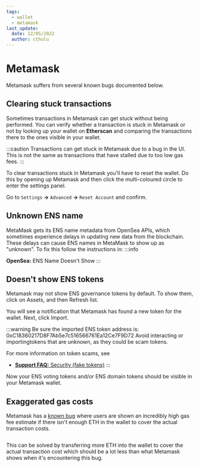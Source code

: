 ```yaml
---
tags:
  - wallet
  - metamask
last_update:
  date: 12/05/2022
  author: cthulu
---
```



# Metamask
Metamask suffers from several known bugs documented below.

## Clearing stuck transactions
Sometimes transactions in Metamask can get stuck without being performed. You can verify whether a transaction is stuck in Metamask or not by looking up your wallet on <Link to="https://etherscan.io"><b>Etherscan</b></Link> and comparing the transactions there to the ones visible in your wallet.

:::caution
Transactions can get stuck in Metamask due to a bug in the UI. This is not the same as transactions that have stalled due to too low gas fees.
:::

To clear transactions stuck in Metamask you'll have to reset the wallet. Do this by opening up Metamask and then click the multi-coloured circle to enter the settings panel.
<BrowserWindow url="support.ensmods.xyz">
  <Image img="/img/metamask-stuck1.webp"/>
</BrowserWindow>

Go to `Settings` **→** `Advanced` **→** `Reset Account` and confirm.

## Unknown ENS name
MetaMask gets its ENS name metadata from OpenSea APIs, which sometimes experience delays in updating new data from the blockchain. These delays can cause ENS names in MetaMask to show up as "unknown".
To fix this follow the instructions in:
:::info
<Link to="/docs/faq/marketplaces/opensea#ens-name-doesnt-show">
  <b>OpenSea:</b> ENS Name Doesn't Show
</Link>
:::

## Doesn't show ENS tokens
Metamask may not show ENS governance tokens by default. To show them, click on Assets, and then Refresh list.
<Image img="/img/metamask-refreshlist.png"/>

You will see a notification that Metamask has found a new token for the wallet. Next, click Import.
<Image img="/img/metamask-unknown3.png"/>

:::warning
Be sure the imported ENS token address is: 0xC18360217D8F7Ab5e7c516566761Ea12Ce7F9D72
Avoid interacting or importingtokens that are unknown, as they could be scam tokens.

For more information on token scams, see
 - [**Support FAQ:** Security (fake tokens)](/docs/faq/security#the-fake-token-scam)
:::

Now your ENS voting tokens and/or ENS domain tokens should be visible in your Metamask wallet.

## Exaggerated gas costs
Metamask has a [known bug](https://github.com/MetaMask/metamask-extension/issues/13135) where users are shown an incredibly high gas fee estimate if there isn't enough ETH in the wallet to cover the actual transaction costs.

<Image img="/img/metamask-exaggerated1.webp"/>

This can be solved by transferring more ETH into the wallet to cover the actual transaction cost which should be a lot less than what Metamask shows when it's encountering this bug.
